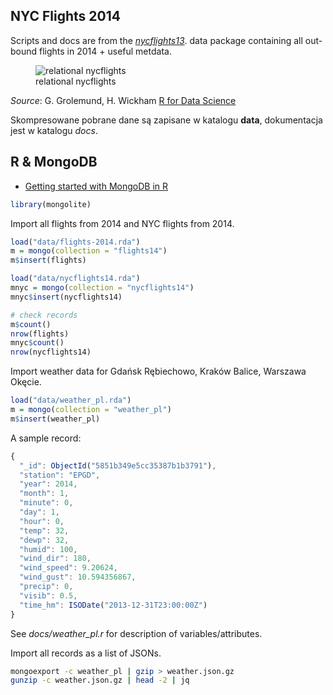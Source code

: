## NYC Flights 2014

Scripts and docs are from the
[_nycflights13_](https://github.com/hadley/nycflights13).
data package containing all out-bound flights in 2014 + useful metdata.

![relational nycflights](images/relational-nycflights.png)

_Source_: G. Grolemund, H. Wickham [R for Data Science](http://r4ds.had.co.nz/relational-data.html)

Skompresowane pobrane dane są zapisane w katalogu **data**,
dokumentacja jest w katalogu *docs*.

## R & MongoDB

* [Getting started with MongoDB in R](https://cran.r-project.org/web/packages/mongolite/vignettes/intro.html)

```r
library(mongolite)
```

Import all flights from 2014 and NYC flights from 2014.
```r
load("data/flights-2014.rda")
m = mongo(collection = "flights14")
m$insert(flights)

load("data/nycflights14.rda")
mnyc = mongo(collection = "nycflights14")
mnyc$insert(nycflights14)

# check records
m$count()
nrow(flights)
mnyc$count()
nrow(nycflights14)
```

Import weather data for Gdańsk Rębiechowo, Kraków Balice, Warszawa Okęcie.
```r
load("data/weather_pl.rda")
m = mongo(collection = "weather_pl")
m$insert(weather_pl)
```

A sample record:
```js
{
  "_id": ObjectId("5851b349e5cc35387b1b3791"),
  "station": "EPGD",
  "year": 2014,
  "month": 1,
  "minute": 0,
  "day": 1,
  "hour": 0,
  "temp": 32,
  "dewp": 32,
  "humid": 100,
  "wind_dir": 180,
  "wind_speed": 9.20624,
  "wind_gust": 10.594356867,
  "precip": 0,
  "visib": 0.5,
  "time_hm": ISODate("2013-12-31T23:00:00Z")
}
```
See _docs/weather_pl.r_ for description of variables/attributes.

Import all records as a list of JSONs.
```bash
mongoexport -c weather_pl | gzip > weather.json.gz
gunzip -c weather.json.gz | head -2 | jq
```
